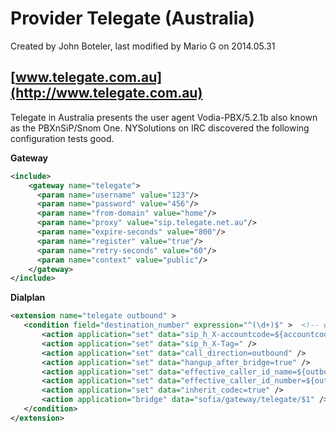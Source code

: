
# Provider Telegate (Australia) 

 Created by  John Boteler, last modified by  Mario G on 2014.05.31

## [www.telegate.com.au](http://www.telegate.com.au)

Telegate in Australia presents the user agent Vodia-PBX/5.2.1b also known as the PBXnSiP/Snom One. NYSolutions on IRC discovered the following configuration tests good.

**Gateway**

```xml
<include>
    <gateway name="telegate">
      <param name="username" value="123"/>
      <param name="password" value="456"/>
      <param name="from-domain" value="home"/>
      <param name="proxy" value="sip.telegate.net.au"/>
      <param name="expire-seconds" value="800"/>
      <param name="register" value="true"/>
      <param name="retry-seconds" value="60"/>
      <param name="context" value="public"/>
    </gateway>
</include>
```

**Dialplan**

```xml
<extension name="telegate outbound" >
   <condition field="destination_number" expression="^(\d+)$" >  <!-- edit to your needs -->
       <action application="set" data="sip_h_X-accountcode=${accountcode}" />
       <action application="set" data="sip_h_X-Tag=" />
       <action application="set" data="call_direction=outbound" />
       <action application="set" data="hangup_after_bridge=true" />
       <action application="set" data="effective_caller_id_name=${outbound_caller_id_name}" />
       <action application="set" data="effective_caller_id_number=${outbound_caller_id_number}" />
       <action application="set" data="inherit_codec=true" />
       <action application="bridge" data="sofia/gateway/telegate/$1" />
   </condition>
</extension>
```


